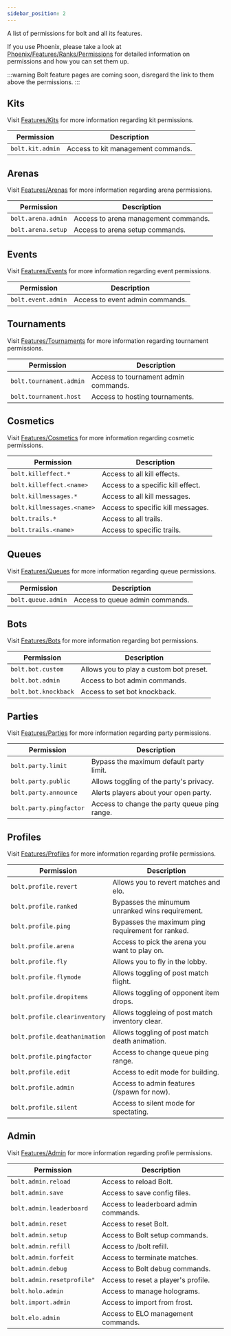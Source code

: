 ```yaml
---
sidebar_position: 2
---
```


A list of permissions for bolt and all its features.

If you use Phoenix, please take a look at [Phoenix/Features/Ranks/Permissions](/Phoenix/Features/Ranks#permissions) for detailed information on permissions and how you can set them up.

:::warning
Bolt feature pages are coming soon, disregard the link to them above the permissions.
:::

## Kits

Visit [Features/Kits](/Bolt/Features/Kits) for more information regarding kit permissions.

Permission       | Description
---------------- | -----------
`bolt.kit.admin` | Access to kit management commands.

## Arenas

Visit [Features/Arenas](/Bolt/Features/Arenas) for more information regarding arena permissions.

Permission         | Description
------------------ | -----------
`bolt.arena.admin` | Access to arena management commands.
`bolt.arena.setup` | Access to arena setup commands.

## Events

Visit [Features/Events](/Bolt/Features/Events) for more information regarding event permissions.

Permission         | Description
------------------ | -----------
`bolt.event.admin` | Access to event admin commands.

## Tournaments

Visit [Features/Tournaments](/Bolt/Features/Tournaments) for more information regarding tournament permissions.

Permission              | Description
----------------------- | -----------
`bolt.tournament.admin` | Access to tournament admin commands.
`bolt.tournament.host`  | Access to hosting tournaments.

## Cosmetics

Visit [Features/Cosmetics](/Bolt/Features/Cosmetics) for more information regarding cosmetic permissions.

Permission                 | Description
-------------------------- | -----------
`bolt.killeffect.*`        | Access to all kill effects.
`bolt.killeffect.<name>`   | Access to a specific kill effect.
`bolt.killmessages.*`      | Access to all kill messages.
`bolt.killmessages.<name>` | Access to specific kill messages.
`bolt.trails.*`            | Access to all trails.
`bolt.trails.<name>`       | Access to specific trails.

## Queues

Visit [Features/Queues](/Bolt/Features/Queues) for more information regarding queue permissions.

Permission         | Description
------------------ | -----------
`bolt.queue.admin` | Access to queue admin commands.

## Bots

Visit [Features/Bots](/Bolt/Features/Bots) for more information regarding bot permissions.

Permission           | Description
-------------------- | -----------
`bolt.bot.custom`    | Allows you to play a custom bot preset.
`bolt.bot.admin`     | Access to bot admin commands.
`bolt.bot.knockback` | Access to set bot knockback.

## Parties

Visit [Features/Parties](/Bolt/Features/Parties) for more information regarding party permissions.

Permission              | Description
----------------------- | -----------
`bolt.party.limit`      | Bypass the maximum default party limit.
`bolt.party.public`     | Allows toggling of the party's privacy.
`bolt.party.announce`   | Alerts players about your open party.
`bolt.party.pingfactor` | Access to change the party queue ping range.

## Profiles

Visit [Features/Profiles](/Bolt/Features/Profiles) for more information regarding profile permissions.

Permission                    | Description
----------------------------- | -----------
`bolt.profile.revert`         | Allows you to revert matches and elo.
`bolt.profile.ranked`         | Bypasses the minumum unranked wins requirement.
`bolt.profile.ping`           | Bypasses the maximum ping requirement for ranked.
`bolt.profile.arena`          | Access to pick the arena you want to play on.
`bolt.profile.fly`            | Allows you to fly in the lobby.
`bolt.profile.flymode`        | Allows toggling of post match flight.
`bolt.profile.dropitems`      | Allows toggling of opponent item drops.
`bolt.profile.clearinventory` | Allows toggleing of post match inventory clear.
`bolt.profile.deathanimation` | Allows toggling of post match death animation.
`bolt.profile.pingfactor`     | Access to change queue ping range.
`bolt.profile.edit`           | Access to edit mode for building.
`bolt.profile.admin`          | Access to admin features (/spawn for now).
`bolt.profile.silent`         | Access to silent mode for spectating.

## Admin

Visit [Features/Admin](/Bolt/Features/Admin) for more information regarding profile permissions.

Permission                 | Description
-------------------------- | -----------
`bolt.admin.reload`        | Access to reload Bolt.
`bolt.admin.save`          | Access to save config files.
`bolt.admin.leaderboard`   | Access to leaderboard admin commands.
`bolt.admin.reset`         | Access to reset Bolt.
`bolt.admin.setup`         | Access to Bolt setup commands.
`bolt.admin.refill`        | Access to /bolt refill.
`bolt.admin.forfeit`       | Access to terminate matches.
`bolt.admin.debug`         | Access to Bolt debug commands.
`bolt.admin.resetprofile"` | Access to reset a player's profile.
`bolt.holo.admin`          | Access to manage holograms.
`bolt.import.admin`        | Access to import from frost.
`bolt.elo.admin`           | Access to ELO management commands.
